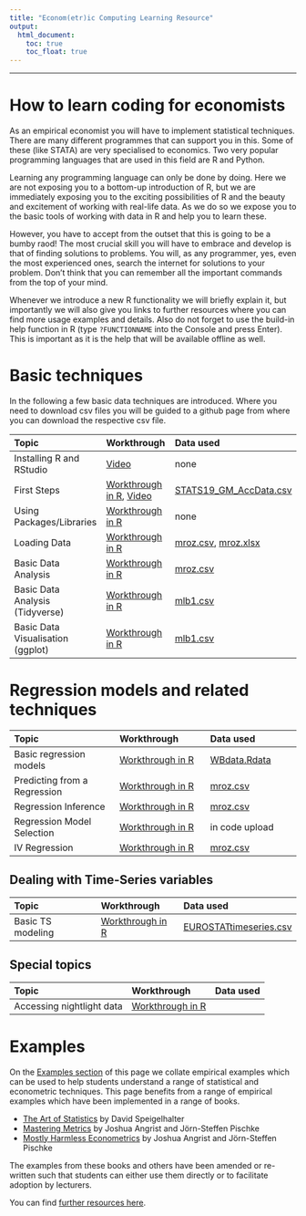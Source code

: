 ```yaml
---
title: "Econom(etr)ic Computing Learning Resource"
output:
  html_document:
    toc: true
    toc_float: true
---
```


----

# How to learn coding for economists

As an empirical economist you will have to implement statistical techniques. There are many different programmes that can support you in this. Some of these (like STATA) are very specialised to economics. Two very popular programming languages that are used in this field are R and Python.

Learning any programming language can only be done by doing. Here we are not exposing you to a bottom-up introduction of R, but we are immediately exposing you to the exciting possibilities of R and the beauty and excitement of working with real-life data. As we do so we expose you to the basic tools of working with data in R and help you to learn these.

However, you have to accept from the outset that this is going to be a bumby raod! The most crucial skill you will have to embrace and develop is that of finding solutions to problems. You will, as any programmer, yes, even the most experienced ones, search the internet for solutions to your problem. Don't think that you can remember all the important commands from the top of your mind.

Whenever we introduce a new R functionality we will briefly explain it, but importantly we will also give you links to further resources where you can find more usage examples and details. Also do not forget to use the build-in help function in R (type `?FUNCTIONNAME` into the Console and press Enter). This is important as it is the help that will be available offline as well.

# Basic techniques

In the following a few basic data techniques are introduced. Where you need to download csv files you will be guided to a github page from where you can download the respective csv file.

| Topic | Workthrough | Data used |
|:------|:-----|:-----|
| Installing R and RStudio |  [Video](https://youtu.be/0HzKf-StvOE?si=obnXCLWVP7sIsDy4) | none
| First Steps |  [Workthrough in R](https://datasquad.github.io/ECLR/R_FirstSteps.html), [Video](https://youtu.be/fPRcu9g7ZTQ) | [STATS19_GM_AccData.csv](https://github.com/datasquad/ECLR/blob/gh-pages/data/STATS19_GM_AccData.csv)
| Using Packages/Libraries | [Workthrough in R](https://datasquad.github.io/ECLR/R_Packages.html) | none
| Loading Data | [Workthrough in R](https://datasquad.github.io/ECLR/R_DataDownload.html) | [mroz.csv](https://github.com/datasquad/ECLR/blob/gh-pages/data/Mroz.csv), [mroz.xlsx](https://github.com/datasquad/ECLR/raw/gh-pages/data/Mroz.xlsx)
| Basic Data Analysis | [Workthrough in R](https://datasquad.github.io/ECLR/R_BasicDataAnalysis.html) | [mroz.csv](https://github.com/datasquad/ECLR/blob/gh-pages/data/Mroz.csv) 
| Basic Data Analysis (Tidyverse) | [Workthrough in R](https://datasquad.github.io/ECLR/R_SummaryStatsTidyverse.html) | [mlb1.csv](https://github.com/datasquad/ECLR/blob/gh-pages/data/mlb1.csv) 
| Basic Data Visualisation (ggplot) | [Workthrough in R](https://datasquad.github.io/ECLR/R_GraphIntro.html) | [mlb1.csv](https://github.com/datasquad/ECLR/blob/gh-pages/data/mlb1.csv) 

# Regression models and related techniques

| Topic | Workthrough | Data used |
|:------|:-----|:-----|
| Basic regression models | [Workthrough in R](https://datasquad.github.io/ECLR/R_RegressionIntro.html) | [WBdata.Rdata](https://github.com/datasquad/ECLR/blob/gh-pages/data/WBdata.Rdata) 
| Predicting from a Regression | [Workthrough in R](https://datasquad.github.io/ECLR/R_RegressionPrediction/R_RegressionPrediction.html) | [mroz.csv](https://github.com/datasquad/ECLR/blob/gh-pages/data/Mroz.csv)
| Regression Inference | [Workthrough in R](https://datasquad.github.io/ECLR/R_RegressionInference.html) | [mroz.csv](https://github.com/datasquad/ECLR/blob/gh-pages/data/Mroz.csv)
| Regression Model Selection | [Workthrough in R](https://datasquad.github.io/ECLR/R_VariableSelection_Credit/R_VariableSelection_Credit.html) | in code upload
| IV Regression | [Workthrough in R](https://datasquad.github.io/ECLR/R_RegressionIV.html) | [mroz.csv](https://github.com/datasquad/ECLR/blob/gh-pages/data/Mroz.csv)

## Dealing with Time-Series variables

| Topic | Workthrough | Data used |
|:------|:-----|:-----|
| Basic TS modeling | [Workthrough in R](https://datasquad.github.io/ECLR/R_TS_Modelling.html) | [EUROSTATtimeseries.csv](https://github.com/datasquad/ECLR/blob/gh-pages/data/EUROSTATtimeseries.csv) 


## Special topics

| Topic | Workthrough | Data used |
|:------|:-----|:-----|
| Accessing nightlight data | [Workthrough in R]() |  


# Examples

On the [Examples section](https://datasquad.github.io/ECLR/examples.html) of this page we collate empirical examples which can be used to help students understand a range of statistical and econometric techniques. This page benefits from a range of empirical examples which have been implemented in a range of books.

- [The Art of Statistics](https://dspiegel29.github.io/ArtofStatistics/) by David Speigelhalter
- [Mastering Metrics](https://www.masteringmetrics.com/) by Joshua Angrist and J&ouml;rn-Steffen Pischke
- [Mostly Harmless Econometrics](https://economics.mit.edu/faculty/angrist/data1/mhe) by Joshua Angrist and J&ouml;rn-Steffen Pischke

The examples from these books and others have been amended or re-written such that students can either use them directly or to facilitate adoption by lecturers.

You can find [further resources here](https://datasquad.github.io/ECLR/resources.html).
